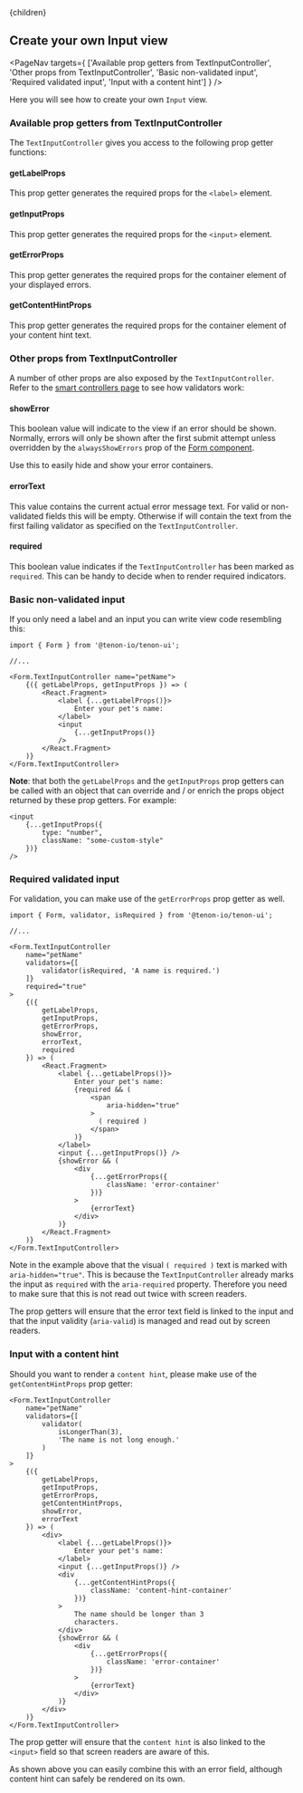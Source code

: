 

<Layout>
    <Helmet>
        <title>Tenon-ui | Create your own input view</title>
    </Helmet>{children}
</Layout>

## Create your own Input view

<PageNav targets={
    ['Available prop getters from TextInputController',
    'Other props from TextInputController', 
    'Basic non-validated input',
    'Required validated input',
    'Input with a content hint']
    } />

Here you will see how to create your own `Input` view.

### Available prop getters from TextInputController
The `TextInputController` gives you access to the following prop getter functions:

#### getLabelProps
This prop getter generates the required props for the `<label>` element.

#### getInputProps
This prop getter generates the required props for the `<input>` element.

#### getErrorProps
This prop getter generates the required props for the container element of your
displayed errors.

#### getContentHintProps
This prop getter generates the required props for the container element of your
content hint text.

### Other props from TextInputController
A number of other props are also exposed by the `TextInputController`. Refer to the 
[smart controllers page](/forms-smart-controllers) to see how validators work:

#### showError
This boolean value will indicate to the view if an error should be shown. Normally, errors
will only be shown after the first submit attempt unless overridden by the `alwaysShowErrors`
prop of the [Form component](/forms-form-component).

Use this to easily hide and show your error containers. 

#### errorText
This value contains the current actual error message text. For valid or non-validated fields
this will be empty. Otherwise if will contain the text from the first failing validator as 
specified on the `TextInputController`. 

#### required
This boolean value indicates if the `TextInputController` has been marked as `required`. This
can be handy to decide when to render required indicators.

### Basic non-validated input
If you only need a label and an input you can write view code resembling this:

```
import { Form } from '@tenon-io/tenon-ui';

//...

<Form.TextInputController name="petName">
    {({ getLabelProps, getInputProps }) => (
        <React.Fragment>
            <label {...getLabelProps()}>
                Enter your pet's name:
            </label>
            <input
                {...getInputProps()}
            />
        </React.Fragment>
    )}
</Form.TextInputController>
```

**Note**: that both the `getLabelProps` and the `getInputProps` prop getters can be called 
with an object that can override and / or enrich the props object returned by these prop getters. 
For example:

```
<input
    {...getInputProps({
        type: "number",
        className: "some-custom-style"
    })}
/>
```

### Required validated input
For validation, you can make use of the `getErrorProps` prop getter as well.

```
import { Form, validator, isRequired } from '@tenon-io/tenon-ui';

//...

<Form.TextInputController
    name="petName"
    validators={[
        validator(isRequired, 'A name is required.')
    ]}
    required="true"
>
    {({
        getLabelProps,
        getInputProps,
        getErrorProps,
        showError,
        errorText,
        required
    }) => (
        <React.Fragment>
            <label {...getLabelProps()}>
                Enter your pet's name:
                {required && (
                    <span
                        aria-hidden="true"
                    >
                      ( required )
                    </span>
                )}
            </label>
            <input {...getInputProps()} />
            {showError && (
                <div
                    {...getErrorProps({
                        className: 'error-container'
                    })}
                >
                    {errorText}
                </div>
            )}
        </React.Fragment>
    )}
</Form.TextInputController>
```

Note in the example above that the visual `( required )` text is marked with `aria-hidden="true"`. This
is because the `TextInputController` already marks the input as `required` with the 
`aria-required` property. Therefore you need to make sure that this is not read out twice with
screen readers.

The prop getters will ensure that the error text field is linked to the input and that the input
validity (`aria-valid`) is managed and read out by screen readers. 

### Input with a content hint
Should you want to render a `content hint`, please make use of the `getContentHintProps` prop getter:

```
<Form.TextInputController
    name="petName"
    validators={[
        validator(
            isLongerThan(3),
            'The name is not long enough.'
        )
    ]}
>
    {({
        getLabelProps,
        getInputProps,
        getErrorProps,
        getContentHintProps,
        showError,
        errorText
    }) => (
        <div>
            <label {...getLabelProps()}>
                Enter your pet's name:
            </label>
            <input {...getInputProps()} />
            <div
                {...getContentHintProps({
                    className: 'content-hint-container'
                })}
            >
                The name should be longer than 3
                characters.
            </div>
            {showError && (
                <div
                    {...getErrorProps({
                        className: 'error-container'
                    })}
                >
                    {errorText}
                </div>
            )}
        </div>
    )}
</Form.TextInputController>
```

The prop getter will ensure that the `content hint` is also linked to the `<input>` field so that
screen readers are aware of this.

As shown above you can easily combine this with an error field, although content hint can safely be
rendered on its own. 



